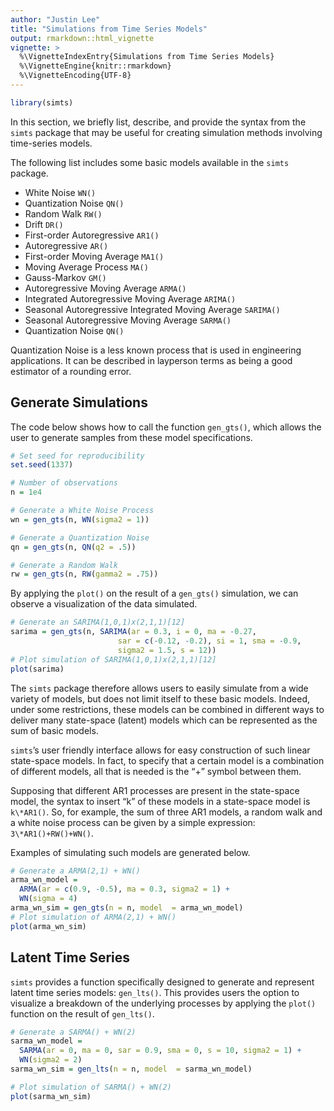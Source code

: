 ```yaml
---
author: "Justin Lee"
title: "Simulations from Time Series Models"
output: rmarkdown::html_vignette
vignette: >
  %\VignetteIndexEntry{Simulations from Time Series Models}
  %\VignetteEngine{knitr::rmarkdown}
  %\VignetteEncoding{UTF-8}
---
```


```r
library(simts)
```

In this section, we briefly list, describe, and provide the syntax from the `simts` package that may be useful for creating simulation methods involving time-series models. 

The following list includes some basic models available in the `simts` package.

* White Noise `WN()`
* Quantization Noise `QN()`
* Random Walk `RW()`
* Drift `DR()`
* First-order Autoregressive `AR1()`
* Autoregressive `AR()`
* First-order Moving Average `MA1()`
* Moving Average Process `MA()`
* Gauss-Markov `GM()`
* Autoregressive Moving Average `ARMA()`
* Integrated Autoregressive Moving Average `ARIMA()`
* Seasonal Autoregressive Integrated Moving Average `SARIMA()`
* Seasonal Autoregressive Moving Average `SARMA()`
* Quantization Noise `QN()`

Quantization Noise is a less known process that is used in engineering applications. It can be described in layperson terms as being a good estimator of a rounding error.

## Generate Simulations 

The code below shows how to call the function `gen_gts()`, which allows the user to generate samples from these model specifications.

```r
# Set seed for reproducibility
set.seed(1337)

# Number of observations
n = 1e4

# Generate a White Noise Process
wn = gen_gts(n, WN(sigma2 = 1)) 

# Generate a Quantization Noise
qn = gen_gts(n, QN(q2 = .5)) 

# Generate a Random Walk
rw = gen_gts(n, RW(gamma2 = .75)) 
```

By applying the `plot()` on the result of a `gen_gts()` simulation, we can observe a visualization of the data simulated. 

```r
# Generate an SARIMA(1,0,1)x(2,1,1)[12]
sarima = gen_gts(n, SARIMA(ar = 0.3, i = 0, ma = -0.27,
                        sar = c(-0.12, -0.2), si = 1, sma = -0.9,
                        sigma2 = 1.5, s = 12))
# Plot simulation of SARIMA(1,0,1)x(2,1,1)[12]
plot(sarima)
```

The `simts` package therefore allows users to easily simulate from a wide variety of models, but does not limit itself to these basic models. Indeed, under some restrictions, these models can be combined in different ways to deliver many state-space (latent) models which can be represented as the sum of basic models.

`simts`'s user friendly interface allows for easy construction of such linear state-space models. In fact, to specify that a certain model is a combination of different models, all that is needed is the “+” symbol between them. 

Supposing that different AR1 processes are present in the state-space model, the syntax to insert “k” of these models in a state-space model is `k\*AR1()`. So, for example, the sum of three AR1 models, a random walk and a white noise process can be given by a simple expression: `3\*AR1()+RW()+WN()`. 

Examples of simulating such models are generated below. 

```r
# Generate a ARMA(2,1) + WN()  
arma_wn_model =
  ARMA(ar = c(0.9, -0.5), ma = 0.3, sigma2 = 1) + 
  WN(sigma = 4)
arma_wn_sim = gen_gts(n = n, model  = arma_wn_model)
# Plot simulation of ARMA(2,1) + WN()
plot(arma_wn_sim)
```

## Latent Time Series

`simts` provides a function specifically designed to generate and represent latent time series models: `gen_lts()`. This provides users the option to visualize a breakdown of the underlying processes by applying the `plot()` function on the result of `gen_lts()`. 

```r
# Generate a SARMA() + WN(2) 
sarma_wn_model = 
  SARMA(ar = 0, ma = 0, sar = 0.9, sma = 0, s = 10, sigma2 = 1) + 
  WN(sigma2 = 2)
sarma_wn_sim = gen_lts(n = n, model  = sarma_wn_model)

# Plot simulation of SARMA() + WN(2) 
plot(sarma_wn_sim)
```

